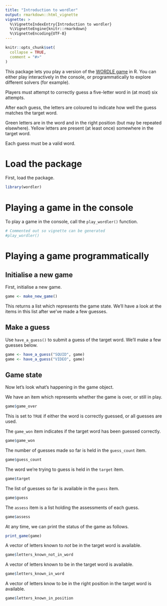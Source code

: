 ```yaml
---
title: "Introduction to wordler"
output: rmarkdown::html_vignette
vignette: >
  %\VignetteIndexEntry{Introduction to wordler}
  %\VignetteEngine{knitr::rmarkdown}
  %\VignetteEncoding{UTF-8}
---
```


```r
knitr::opts_chunk$set(
  collapse = TRUE,
  comment = "#>"
)
```

This package lets you play a version of the [WORDLE game](https://www.powerlanguage.co.uk/wordle/) in R. You can either play interactively in the console, or programmatically to explore different solvers (for example).

Players must attempt to correctly guess a five-letter word in (at most) six attempts.

After each guess, the letters are coloured to indicate how well the guess matches the target word.

Green letters are in the word and in the right position (but may be repeated elsewhere). Yellow letters are present (at least once) somewhere in the target word.

Each guess must be a valid word.

# Load the package

First, load the package.

```r
library(wordler)
```

# Playing a game in the console

To play a game in the console, call the `play_wordler()` function.

```r
# Commented out so vignette can be generated
#play_wordler()
```

# Playing a game programmatically

## Initialise a new game

First, initialise a new game.

```r
game <- make_new_game()
```

This returns a list which represents the game state. We'll have a look at the items in this list after we've made a few guesses.

## Make a guess

Use `have_a_guess()` to submit a guess of the target word. We'll make a few guesses below.

```r
game <- have_a_guess("SQUID", game)
game <- have_a_guess("VIDEO", game)
```

## Game state

Now let's look what's happening in the game object.

We have an item which represents whether the game is over, or still in play.

```r
game$game_over
```

This is set to `TRUE` if either the word is correctly guessed, or all guesses are used.

The `game_won` item indicates if the target word has been guessed correctly.

```r
game$game_won
```

The number of guesses made so far is held in the `guess_count` item.

```r
game$guess_count
```

The word we're trying to guess is held in the `target` item.

```r
game$target
```

The list of guesses so far is available in the `guess` item.

```r
game$guess
```

The `assess` item is a list holding the assessments of each guess.

```r
game$assess
```

At any time, we can print the status of the game as follows.

```r
print_game(game)
```

A vector of letters known to _not_ be in the target word is available.

```r
game$letters_known_not_in_word
```

A vector of letters known to be in the target word is available.

```r
game$letters_known_in_word
```

A vector of letters know to be in the right position in the target word is available.

```r
game$letters_known_in_position
```

